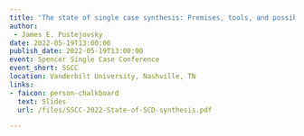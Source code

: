 ```yaml
---
title: 'The state of single case synthesis: Premises, tools, and possibilities'
author: 
 - James E. Pustejovsky
date: 2022-05-19T13:00:00
publish_date: 2022-05-19T13:00:00
event: Spencer Single Case Conference
event_short: SSCC
location: Vanderbilt University, Nashville, TN
links:
- faicon: person-chalkboard
  text: Slides
  url: /files/SSCC-2022-State-of-SCD-synthesis.pdf

---
```




